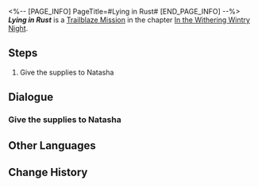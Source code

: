 <%-- [PAGE_INFO]
PageTitle=#Lying in Rust#
[END_PAGE_INFO] --%>
{{Stub|Dialogue.}}
{{Mission Infobox
|id            = 1010801
|title         = 
|image         = Mission Lying in Rust.png{{subst:void|<!--$UPLOAD:<<SpriteOutput/Chronicle/1010801.png>-<Mission Lying in Rust.png>-<Fate's Atlas Images>>-->}}
|type          = Trailblaze
|event_name    = 
|chapter       = In the Withering Wintry Night
|requirements  = [[Trailblaze Mission]] ''[[The Past Will Return as an Avalanche]]'' completed
|summary       = Wildfire has finally sided with the Nameless due to March 7th and Dan Heng's mediation. Now, your goals are crystal clear: Do your best in diplomacy with Svarog and if all fails, Wildfire will be ready for battle.<br />It is time to proceed to the Robot Settlement for negotiation.
|characters    = Trailblazer
|startLocation = [[Jarilo-VI]] - [[Boulder Town]]
|world         = Jarilo-VI
|area          = Boulder Town
|prev          = The Past Will Return as an Avalanche
|next          = To Rot or to Burn
|rewards       = Natasha*1
}}
'''''Lying in Rust''''' is a [[Trailblaze Mission]] in the chapter [[In the Withering Wintry Night]].

==Steps==
# Give the supplies to Natasha

<!--
==Gameplay Notes==

--><!--
==Trial Character==

-->
==Dialogue==
{{Stub Dialogue}}

===Give the supplies to Natasha===
{{Mission Description|type=trailblaze|location=Boulder Town|You come to an agreement: Give Clara half of the painkillers to take back for the vagrants.<br />Even though Natasha isn't the type of person to lose her mind over something like this, you still feel a little bad and troubled...<br />How will Natasha react to this? Guess you'll have to ask her personally to find out.}}
{{Dialogue Start}}
:{{tx}}
{{Dialogue End}}

==Other Languages==
{{Other Languages
|en   = Lying in Rust
|zhs  = 躺在铁锈中
|zht  = 躺在鐵鏽中
|ja   = 錆の中に横たわる
|ko   = 쇳물에 눕힌 몸
|es   = Entre el óxido
|fr   = Au milieu de la rouille
|ru   = Лежащие среди ржавчин
|th   = เอนกายท่ามกลางสนิม
|vi   = Nằm Trong Gỉ Sắt
|de   = Im Rost liegen
|id   = Berbaring di Atas Besi Karat
|pt   = Na Ferrugem
}}

==Change History==
{{Change History|1.0}}

